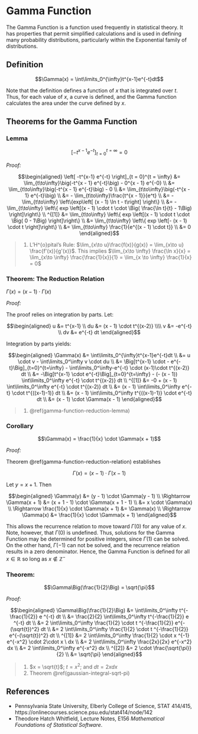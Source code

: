 # Gamma Function

The Gamma Function is a function used frequently in statistical theory. It has properties that permit simplified calculations and is used in defining many probability distributions, particularly within the Exponential family of distributions.

## Definition

$$\Gamma(x) = \int\limits_0^{\infty}t^{x-1}e^{-t}dt$$

Note that the definition defines a function of $x$ that is integrated over $t$.  Thus, for each value of $x$, a curve is defined, and the Gamma function calculates the area under the curve defined by $x$.

## Theorems for the Gamma Function

### Lemma {#gamma-function-reduction-lemma}

$$\left[ -t^{x-1} e^{-t} \right]_{t = 0}^{t = \infty} = 0$$

_Proof:_

$$\begin{aligned}
\left[ -t^{x-1} e^{-t} \right]_{t = 0}^{t = \infty}
 &= \lim_{t\to\infty}\big(-t^{x - 1} e^{-t}\big) - 
       0^{x - 1} e^{-0} \\
 &= \lim_{t\to\infty}\big(-t^{x - 1} e^{-t}\big) - 0 \\
 &= \lim_{t\to\infty}\big(-t^{x - 1} e^{-t}\big) \\
 &= - \lim_{t\to\infty}\frac{t^{x - 1}}{e^t} \\
 &= - \lim_{t\to\infty} \left\{exp\left[ (x - 1) \ln t - t\right] \right\} \\
 &= - \lim_{t\to\infty} \left\{ exp \left[(x - 1) \cdot t \cdot \Big( \frac{\ln t}{t} - 1\Big) \right]\right\} \\
^{[1]} &= \lim_{t\to\infty} \left\{ exp \left[(x - 1) \cdot t \cdot \Big( 0 - 1\Big) \right]\right\} \\
&= \lim_{t\to\infty} \left\{ exp \left[- (x - 1) \cdot t \right]\right\} \\
 &= \lim_{t\to\infty} \frac{1}{e^{(x - 1) \cdot t}} \\
 &= 0
\end{aligned}$$

> 1.  L'H\^{o}pital's Rule: $\lim_{x\to u}\frac{f(x)}{g(x)} = \lim_{x\to u} \frac{f'(x)}{g'(x)}$. This implies $\lim_{x\to \infty} \frac{\ln x}{x} = \lim_{x\to \infty} \frac{\frac{1}{x}}{1} = \lim_{x \to \infty} \frac{1}{x} = 0$

### Theorem: The Reduction Relation {#gamma-function-reduction-relation}

$\Gamma(x) = (x-1) \cdot \Gamma(x)$

_Proof:_

The proof relies on integration by parts.  Let:

$$\begin{aligned}
u &= t^{x-1} \\
du &= (x - 1) \cdot t^{(x-2)} \\\\
v &= -e^{-t} \\
dv &= e^{-t} dt 
\end{aligned}$$

Integration by parts yields:

$$\begin{aligned}
\Gamma(x) &= \int\limits_0^{\infty}t^{x-1}e^{-t}dt \\
    &= u \cdot v - \int\limits_0^\infty v \cdot du \\
    &= \Big[t^{x-1} \cdot - e^{-t}\Big]_{t=0}^{t=\infty} - 
        \int\limits_0^\infty-e^{-t} \cdot (x-1)\cdot t^{(x-2)} dt \\
    &= -\Big[t^{x-1} \cdot e^{-t}\Big]_{t=0}^{t=\infty} - 
        (- (x - 1)) \int\limits_0^\infty e^{-t} \cdot t^{(x-2)} dt \\
^{[1]}    &= -0 +  
        (x - 1) \int\limits_0^\infty e^{-t} \cdot t^{(x-2)} dt \\
    &= (x - 1) \int\limits_0^\infty e^{-t} \cdot t^{((x-1)-1)} dt \\
    &= (x - 1) \int\limits_0^\infty t^{((x-1)-1)} \cdot e^{-t} dt \\
    &= (x - 1) \cdot \Gamma(x - 1) 
\end{aligned}$$

> 1. \@ref(gamma-function-reduction-lemma)

### Corollary

$$\Gamma(x) = \frac{1}{x} \cdot \Gamma(x + 1)$$

_Proof:_

Theorem \@ref(gamma-function-reduction-relation) establishes

$$ \Gamma(x) = (x - 1) \cdot \Gamma(x - 1)$$

Let $y = x + 1$.  Then

$$\begin{aligned}
\Gamma(y) &= (y - 1) \cdot \Gamma(y - 1) \\
\Rightarrow \Gamma(x + 1) 
    &= (x + 1 - 1) \cdot \Gamma(x + 1 - 1) \\
    &= x \cdot \Gamma(x) \\
\Rightarrow \frac{1}{x} \cdot \Gamma(x + 1) &= \Gamma(x) \\
\Rightarrow \Gamma(x) &= \frac{1}{x} \cdot \Gamma(x + 1)
\end{aligned}$$

This allows the recurrence relation to move toward $\Gamma(0)$ for any value of $x$.  Note, however, that $\Gamma(0)$ is undefined. Thus, solutions for the Gamma Function may be determined for positive integers, since $\Gamma(1)$ can be solved.  On the other hand, 
$\Gamma(-1)$ can not be solved, and the recurrence relation results in a zero denominator.  Hence, the Gamma Function is defined for all $x \in \mathbb{R}$ so long as $x \not\in \mathbb{Z^-}$


### Theorem:

$$\Gamma\Big(\frac{1}{2}\Big) = \sqrt{\pi}$$

_Proof:_

$$\begin{aligned}
\Gamma\Big(\frac{1}{2}\Big)
  &= \int\limits_0^\infty t^{-\frac{1}{2}} e ^{-t} dt \\
  &= \frac{2}{2} \int\limits_0^\infty t^{-\frac{1}{2}} e ^{-t} dt \\
  &= 2 \int\limits_0^\infty \frac{1}{2} \cdot t ^{-\frac{1}{2}} 
      e^{-(\sqrt{t})^2} dt \\
  &= 2 \int\limits_0^\infty \frac{1}{2} \cdot t ^{-\frac{1}{2}} 
      e^{-(\sqrt{t})^2} dt \\
^{[1]}  &= 2 \int\limits_0^\infty \frac{1}{2} \cdot x ^{-1} 
      e^{-x^2} \cdot 2\cdot x \ dx \\
  &= 2 \int\limits_0^\infty \frac{2x}{2x} e^{-x^2} dx \\
  &= 2 \int\limits_0^\infty e^{-x^2} dx \\
^{[2]}  &= 2 \cdot \frac{\sqrt{\pi}}{2} \\
  &= \sqrt{\pi} 
\end{aligned}$$

> 1. $x = \sqrt{t}$; $t = x^2$; and $dt = 2x dx$
> 2. Theorem \@ref(gaussian-integral-sqrt-pi)

## References

* Pennsylvania State University, Elberly College of Science, STAT 414/415, https://onlinecourses.science.psu.edu/stat414/node/142
* Theodore Hatch Whitfield, Lecture Notes, E156 _Mathematical Foundations of Statistical Software_.


